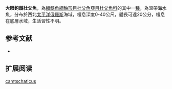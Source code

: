 {{Speciesbox
| name = 大眼鉤棘杜父魚
| image = 
| image_width = 250px
| status = NE
| status_system = IUCN3.1
| genus = Porocottus
| species = camtschaticus
| authority = [[Schmidt|Schmidt]], 1916
| synonyms = *''Crossias camtschaticus,Schmidt, 1916''
}}
'''大眼鉤棘杜父魚'''，為[[輻鰭魚綱|輻鰭魚綱]][[鮋形目|鮋形目]][[杜父魚亞目|杜父魚亞目]][[杜父魚科|杜父魚科]]的其中一[[種|種]]，為溫帶海水魚，分布於西北[[太平洋|太平洋]][[俄羅斯|俄羅斯]]海域，棲息深度0-40公尺，體長可達20公分，棲息在底層水域，生活習性不明。

==参考文献==
*{{FishBase_species|genus=Porocottus|species=camtschaticus|year=2014|month=5}}

== 扩展阅读 ==
{{refbegin}}
{{wikispecies-inline|Porocottus camtschaticus|大眼鉤棘杜父魚}}
{{refend}}
{{Taxonbar|from=Q2616092}}

[[Category:鉤棘杜父魚屬|camtschaticus]]


{{鮋形目小作品}}